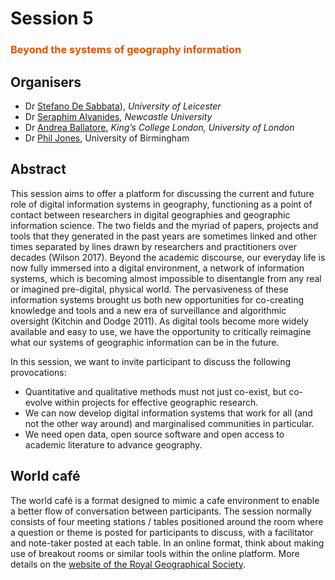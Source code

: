 # Session 5 {-}
### <span style="color:#E45201;">Beyond the systems of geography information</span> {-}

## Organisers {-}
- Dr [Stefano De Sabbata](https://sdesabbata.github.io/)), *University of Leicester*
- Dr [Seraphim Alvanides](https://www.northumbria.ac.uk/about-us/our-staff/a/seraphim-alvanides/), *Newcastle University*
- Dr [Andrea Ballatore](https://aballatore.space/), *King’s College London, University of London*
- Dr [Phil Jones](https://www.birmingham.ac.uk/staff/profiles/gees/jones-phil.aspx), University of Birmingham

## Abstract {-}
This session aims to offer a platform for discussing the current and future role of digital information systems in geography, functioning as a point of contact between researchers in digital geographies and geographic information science. The two fields and the myriad of papers, projects and tools that they generated in the past years are sometimes linked and other times separated by lines drawn by researchers and practitioners over decades (Wilson 2017). Beyond the academic discourse, our everyday life is now fully immersed into a digital environment, a network of information systems, which is becoming almost impossible to disentangle from any real or imagined pre-digital, physical world. The pervasiveness of these information systems brought us both new opportunities for co-creating knowledge and tools and a new era of surveillance and algorithmic oversight (Kitchin and Dodge 2011). As digital tools become more widely available and easy to use, we have the opportunity to critically reimagine what our systems of geographic information can be in the future.

In this session, we want to invite participant to discuss the following provocations:

- Quantitative and qualitative methods must not just co-exist, but co-evolve within projects for effective geographic research. 
- We can now develop digital information systems that work for all (and not the other way around) and marginalised communities in particular. 
- We need open data, open source software and open access to academic literature to advance geography. 

## World café {-}
The world café is a format designed to mimic a cafe environment to enable a better flow of conversation between participants. The session normally consists of four meeting stations / tables positioned around the room where a question or theme is posted for participants to discuss, with a facilitator and note-taker posted at each table. In an online format, think about making use of breakout rooms or similar tools within the online platform. More details on the [website of the Royal Geographical Society](https://www.rgs.org/research/annual-international-conference/call/conference-session-formats/world-cafe/).

